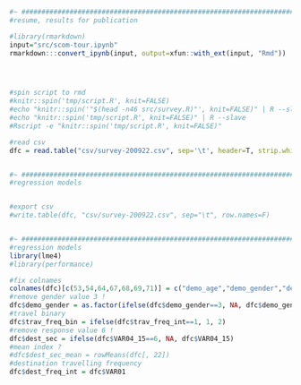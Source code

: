 
```r
#~ ##################################################################### 201106
#resume, results for publication

#library(rmarkdown)
input="src/scom-tour.ipynb"
rmarkdown:::convert_ipynb(input, output=xfun::with_ext(input, "Rmd"))




#spin script to rmd
#knitr::spin('tmp/script.R', knit=FALSE)
#echo "knitr::spin('"$(head -n46 src/survey.R)"', knit=FALSE)" | R --slave
#echo "knitr::spin('tmp/script.R', knit=FALSE)" | R --slave
#Rscript -e "knitr::spin('tmp/script.R', knit=FALSE)"

#read csv
dfc = read.table("csv/survey-200922.csv", sep='\t', header=T, strip.white=TRUE)


#~ ##################################################################### 200922
#regression models


#export csv
#write.table(dfc, "csv/survey-200922.csv", sep="\t", row.names=F)


#~ ##################################################################### 200917
#regression models
library(lme4)
#library(performance)

#fix colnames
colnames(dfc)[c(53,54,64,67,68,69,71)] = c("demo_age","demo_gender","demo_nationality","gen_trav_sum","gen_trav_int","gen_trav_bin","dest_trav_int")
#remove gender value 3 !
dfc$demo_gender = as.factor(ifelse(dfc$demo_gender==3, NA, dfc$demo_gender))
#travel binary
dfc$trav_freq_bin = ifelse(dfc$trav_freq_int==1, 1, 2)
#remove response value 6 !
dfc$dest_sec = ifelse(dfc$VAR04_15==6, NA, dfc$VAR04_15)
#mean index ?
#dfc$dest_sec_mean = rowMeans(dfc[, 22])
#destination travelling frequency
dfc$dest_freq_int = dfc$VAR01
```

